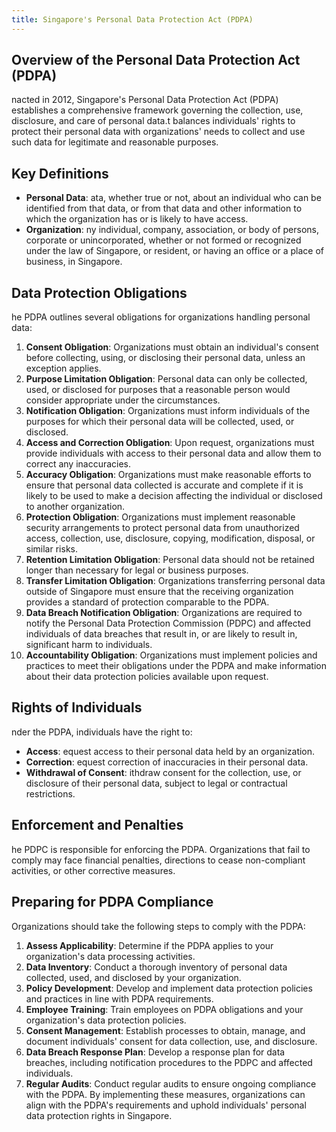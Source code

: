 ```yaml
---
title: Singapore's Personal Data Protection Act (PDPA)
---
```


## Overview of the Personal Data Protection Act (PDPA)

nacted in 2012, Singapore's Personal Data Protection Act (PDPA) establishes a comprehensive framework governing the collection, use, disclosure, and care of personal data.t balances individuals' rights to protect their personal data with organizations' needs to collect and use such data for legitimate and reasonable purposes.
## Key Definitions

- **Personal Data**: ata, whether true or not, about an individual who can be identified from that data, or from that data and other information to which the organization has or is likely to have access.
- **Organization**: ny individual, company, association, or body of persons, corporate or unincorporated, whether or not formed or recognized under the law of Singapore, or resident, or having an office or a place of business, in Singapore.
## Data Protection Obligations

he PDPA outlines several obligations for organizations handling personal data:
1. **Consent Obligation**: Organizations must obtain an individual's consent before collecting, using, or disclosing their personal data, unless an exception applies.
2. **Purpose Limitation Obligation**: Personal data can only be collected, used, or disclosed for purposes that a reasonable person would consider appropriate under the circumstances.
3. **Notification Obligation**: Organizations must inform individuals of the purposes for which their personal data will be collected, used, or disclosed.
4. **Access and Correction Obligation**: Upon request, organizations must provide individuals with access to their personal data and allow them to correct any inaccuracies.
5. **Accuracy Obligation**: Organizations must make reasonable efforts to ensure that personal data collected is accurate and complete if it is likely to be used to make a decision affecting the individual or disclosed to another organization.
6. **Protection Obligation**: Organizations must implement reasonable security arrangements to protect personal data from unauthorized access, collection, use, disclosure, copying, modification, disposal, or similar risks.
7. **Retention Limitation Obligation**: Personal data should not be retained longer than necessary for legal or business purposes.
8. **Transfer Limitation Obligation**: Organizations transferring personal data outside of Singapore must ensure that the receiving organization provides a standard of protection comparable to the PDPA.
9. **Data Breach Notification Obligation**: Organizations are required to notify the Personal Data Protection Commission (PDPC) and affected individuals of data breaches that result in, or are likely to result in, significant harm to individuals.
10. **Accountability Obligation**: Organizations must implement policies and practices to meet their obligations under the PDPA and make information about their data protection policies available upon request.

## Rights of Individuals

nder the PDPA, individuals have the right to:
- **Access**: equest access to their personal data held by an organization.
- **Correction**: equest correction of inaccuracies in their personal data.
- **Withdrawal of Consent**: ithdraw consent for the collection, use, or disclosure of their personal data, subject to legal or contractual restrictions.
## Enforcement and Penalties

he PDPC is responsible for enforcing the PDPA. Organizations that fail to comply may face financial penalties, directions to cease non-compliant activities, or other corrective measures.
## Preparing for PDPA Compliance

Organizations should take the following steps to comply with the PDPA:
1. **Assess Applicability**: Determine if the PDPA applies to your organization's data processing activities.
2. **Data Inventory**: Conduct a thorough inventory of personal data collected, used, and disclosed by your organization.
3. **Policy Development**: Develop and implement data protection policies and practices in line with PDPA requirements.
4. **Employee Training**: Train employees on PDPA obligations and your organization's data protection policies.
5. **Consent Management**: Establish processes to obtain, manage, and document individuals' consent for data collection, use, and disclosure.
6. **Data Breach Response Plan**: Develop a response plan for data breaches, including notification procedures to the PDPC and affected individuals.
7. **Regular Audits**: Conduct regular audits to ensure ongoing compliance with the PDPA.
By implementing these measures, organizations can align with the PDPA's requirements and uphold individuals' personal data protection rights in Singapore.